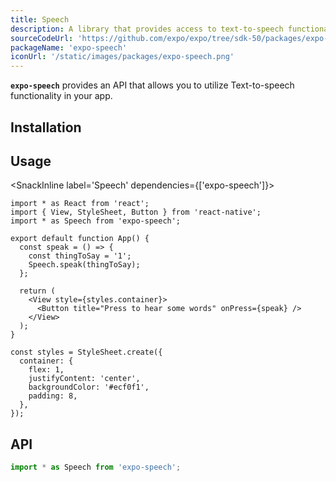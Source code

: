 ```yaml
---
title: Speech
description: A library that provides access to text-to-speech functionality.
sourceCodeUrl: 'https://github.com/expo/expo/tree/sdk-50/packages/expo-speech'
packageName: 'expo-speech'
iconUrl: '/static/images/packages/expo-speech.png'
---
```



**`expo-speech`** provides an API that allows you to utilize Text-to-speech functionality in your app.

<PlatformsSection android emulator ios simulator web />

## Installation

<APIInstallSection />

## Usage

<SnackInline label='Speech' dependencies={['expo-speech']}>

```tsx
import * as React from 'react';
import { View, StyleSheet, Button } from 'react-native';
import * as Speech from 'expo-speech';

export default function App() {
  const speak = () => {
    const thingToSay = '1';
    Speech.speak(thingToSay);
  };

  return (
    <View style={styles.container}>
      <Button title="Press to hear some words" onPress={speak} />
    </View>
  );
}

const styles = StyleSheet.create({
  container: {
    flex: 1,
    justifyContent: 'center',
    backgroundColor: '#ecf0f1',
    padding: 8,
  },
});
```

</SnackInline>

## API

```js
import * as Speech from 'expo-speech';
```

<APISection packageName="expo-speech" apiName="Speech" />

